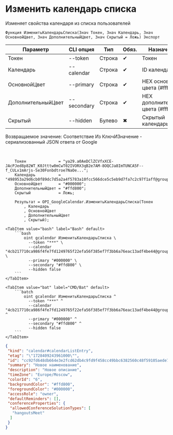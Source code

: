 ﻿---
sidebar_position: 5
---


# Изменить календарь списка
 Изменяет свойства календаря из списка пользователей



`Функция ИзменитьКалендарьСписка(Знач Токен, Знач Календарь, Знач ОсновнойЦвет, Знач ДополнительныйЦвет, Знач Скрытый = Ложь) Экспорт`

  | Параметр | CLI опция | Тип | Обяз. | Назначение |
  |-|-|-|-|-|
  | Токен | --token | Строка | &#x2714; | Токен |
  | Календарь | --calendar | Строка | &#x2714; | ID календаря |
  | ОсновнойЦвет | --primary | Строка | &#x2714; | HEX основного цвета (#ffffff) |
  | ДополнительныйЦвет | --secondary | Строка | &#x2714; | HEX дополнительного цвета (#ffffff) |
  | Скрытый | --hidden | Булево | &#x2716; | Скрытый календарь |

  
  Возвращаемое значение:   Соответствие Из КлючИЗначение - сериализованный JSON ответа от Google

<br/>




```bsl title="Пример использования для 1С:Предприятие/OneScript"
    Токен              = "ya29.a0AeDClZCVfxXCE-JAcPJed8p82WT_K0Jtttw0mCwT02IVORX3qB2e7AM-8OQCJa8ImTUNCA5F--f_CULx1mArjs-Se30Fonbdtroe7NaOe...";
    Календарь          = "498953a29d6cb0f89dc7d5a2a4f5783a10fcc566dce5c5eb9d7fa7c2c97f1aff@group.calendar.google.com";
    ОсновнойЦвет       = "#000000";
    ДополнительныйЦвет = "#ffd800";
    Скрытый            = Ложь;

    Результат = OPI_GoogleCalendar.ИзменитьКалендарьСписка(Токен
        , Календарь
        , ОсновнойЦвет
        , ДополнительныйЦвет
        , Скрытый);
```
    

 <Tabs>
  
    <TabItem value="bash" label="Bash" default>
        ```bash
            oint gcalendar ИзменитьКалендарьСписка \
              --token "***" \
              --calendar "4cb217710ca986f4fe7fd1249765f22efa56f385ef7f3bb6a76eac13adf4be44@group.calendar.google.com" \
              --primary "#000000" \
              --secondary "#ffd800" \
              --hidden false
        ```
    </TabItem>
  
    <TabItem value="bat" label="CMD/Bat" default>
        ```batch
            oint gcalendar ИзменитьКалендарьСписка ^
              --token "***" ^
              --calendar "4cb217710ca986f4fe7fd1249765f22efa56f385ef7f3bb6a76eac13adf4be44@group.calendar.google.com" ^
              --primary "#000000" ^
              --secondary "#ffd800" ^
              --hidden false
        ```
    </TabItem>
</Tabs>


```json title="Результат"
{
 "kind": "calendar#calendarListEntry",
 "etag": "\"1728409243961000\"",
 "id": "cc92fd648db664e3e2fcd62db4c9fd9f458cc49bbc6382560c48f59105aede70@group.calendar.google.com",
 "summary": "Новое наименование",
 "description": "Новое описание",
 "timeZone": "Europe/Moscow",
 "colorId": "6",
 "backgroundColor": "#ffd800",
 "foregroundColor": "#000000",
 "accessRole": "owner",
 "defaultReminders": [],
 "conferenceProperties": {
  "allowedConferenceSolutionTypes": [
   "hangoutsMeet"
  ]
 }
}
```
